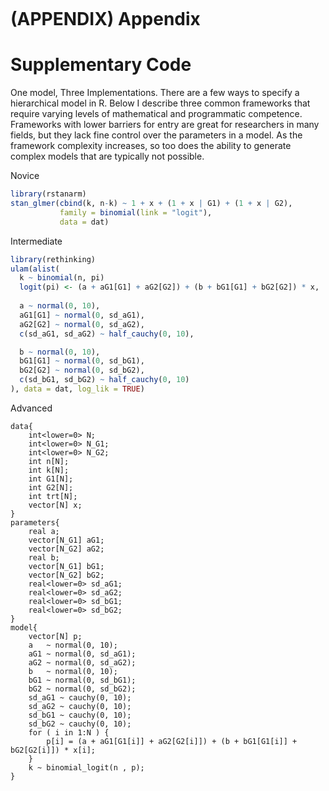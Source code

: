 ```r
```

# (APPENDIX) Appendix {-}

# Supplementary Code

One model, Three Implementations. There are a few ways to specify a hierarchical model in R. Below I describe three common frameworks that require varying levels of mathematical and programmatic competence. Frameworks with lower barriers for entry are great for researchers in many fields, but they lack fine control over the parameters in a model. As the framework complexity increases, so too does the ability to generate complex models that are typically not possible. 

Novice
\setstretch{1.0}
```r
library(rstanarm)
stan_glmer(cbind(k, n-k) ~ 1 + x + (1 + x | G1) + (1 + x | G2), 
           family = binomial(link = "logit"),
           data = dat)
```
\setstretch{2.0}

Intermediate

\setstretch{1.0}
```r
library(rethinking)
ulam(alist(
  k ~ binomial(n, pi)
  logit(pi) <- (a + aG1[G1] + aG2[G2]) + (b + bG1[G1] + bG2[G2]) * x,
  
  a ~ normal(0, 10),
  aG1[G1] ~ normal(0, sd_aG1),
  aG2[G2] ~ normal(0, sd_aG2),
  c(sd_aG1, sd_aG2) ~ half_cauchy(0, 10),

  b ~ normal(0, 10),
  bG1[G1] ~ normal(0, sd_bG1),
  bG2[G2] ~ normal(0, sd_bG2),
  c(sd_bG1, sd_bG2) ~ half_cauchy(0, 10)
), data = dat, log_lik = TRUE)
```
\setstretch{2.0}

Advanced

\setstretch{1.0}
```
data{
    int<lower=0> N;
    int<lower=0> N_G1;
    int<lower=0> N_G2;
    int n[N];
    int k[N];
    int G1[N];
    int G2[N];
    int trt[N];
    vector[N] x;
}
parameters{
    real a;
    vector[N_G1] aG1;
    vector[N_G2] aG2;
    real b;
    vector[N_G1] bG1;
    vector[N_G2] bG2;
    real<lower=0> sd_aG1;
    real<lower=0> sd_aG2;
    real<lower=0> sd_bG1;
    real<lower=0> sd_bG2;
}
model{
    vector[N] p;
    a   ~ normal(0, 10);
    aG1 ~ normal(0, sd_aG1);
    aG2 ~ normal(0, sd_aG2);
    b   ~ normal(0, 10);
    bG1 ~ normal(0, sd_bG1);
    bG2 ~ normal(0, sd_bG2);
    sd_aG1 ~ cauchy(0, 10);
    sd_aG2 ~ cauchy(0, 10);
    sd_bG1 ~ cauchy(0, 10);
    sd_bG2 ~ cauchy(0, 10);
    for ( i in 1:N ) {
        p[i] = (a + aG1[G1[i]] + aG2[G2[i]]) + (b + bG1[G1[i]] + bG2[G2[i]]) * x[i];
    }
    k ~ binomial_logit(n , p);
}
```
\setstretch{2.0}
